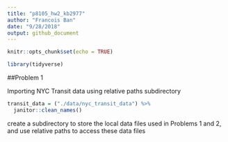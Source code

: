 ```yaml
---
title: "p8105_hw2_kb2977"
author: "Francois Ban"
date: "9/28/2018"
output: github_document
---
```


```r
knitr::opts_chunk$set(echo = TRUE)

library(tidyverse)
```

##Problem 1

Importing NYC Transit data using relative paths subdirectory 

```r
transit_data = ("./data/nyc_transit_data") %>% 
  janitor::clean_names()
```

create a subdirectory to store the local data files used in Problems 1 and 2, and use relative paths to access these data files